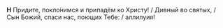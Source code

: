 **Н** Придите, покло́нимся и припадём ко Христу! / Дивный во святых, / Сын Божий, спа­си нас, поющих Те­бе: / аллилуия!
